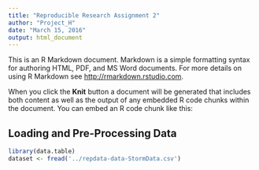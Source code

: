 ```yaml
---
title: "Reproducible Research Assignment 2"
author: "Project_H"
date: "March 15, 2016"
output: html_document
---
```


This is an R Markdown document. Markdown is a simple formatting syntax for authoring HTML, PDF, and MS Word documents. For more details on using R Markdown see <http://rmarkdown.rstudio.com>.

When you click the **Knit** button a document will be generated that includes both content as well as the output of any embedded R code chunks within the document. You can embed an R code chunk like this:

## Loading and Pre-Processing Data
```r
library(data.table)
dataset <- fread('../repdata-data-StormData.csv')



```


